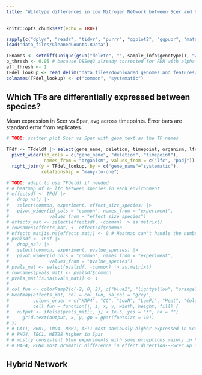```yaml
---
title: "Wildtype differences in Low Nitrogen Network between Scer and Spar"
---
```


```r
knitr::opts_chunk$set(echo = TRUE)
```

```r
sapply(c("dplyr", "readr", "tidyr", "purrr", "ggplot2", "ggpubr", "matrixStats"), require, character.only=TRUE)
load("data_files/CleanedCounts.RData")

TFnames <- setdiff(unique(gsub("delete", "", sample_info$genotype)), "WT")
p_thresh <- 0.05 # because DESeq2 already corrected for FDR with alpha = 0.05
eff_thresh <- 1
TFdel_lookup <- read_delim("data_files/downloaded_genomes_and_features/yeastract_46TFs.csv", col_names = FALSE, col_select = c(1,2), delim = ";")
colnames(TFdel_lookup) <- c("common", "systematic")
```

## Which TFs are differentially expressed between species?

Mean expression in Scer vs Spar, avg across timepoints. Error bars are standard error from replicates.

```r
# TODO: scatter plot Scer vs Spar with geom_text as the TF names
```


```r
TFdf <- TFdeldf |> select(gene_name, deletion, timepoint, organism, lfc, padj) |>
  pivot_wider(id_cols = c("gene_name", "deletion", "timepoint"),
              names_from = "organism", values_from = c("lfc", "padj")) |> 
  right_join(y = TFdel_lookup, by = c("gene_name"="systematic"),
             relationship = "many-to-one")

# TODO: adapt to use TFdeldf if needed
# # heatmap of TF lfc between species in each environment
# effectsdf <- TFdf |> 
#   drop_na() |> 
#   select(common, experiment, effect_size_species) |> 
#   pivot_wider(id_cols = "common", names_from = "experiment",
#               values_from = "effect_size_species")
# effects_mat <- select(effectsdf, -common) |> as.matrix()
# rownames(effects_mat) <- effectsdf$common
# effects_mat[is.na(effects_mat)] <- 0 # Heatmap can't handle the number of NAs
# pvalsdf <- TFdf |> 
#   drop_na() |> 
#   select(common, experiment, pvalue_species) |> 
#   pivot_wider(id_cols = "common", names_from = "experiment",
#               values_from = "pvalue_species")
# pvals_mat <- select(pvalsdf, -common) |> as.matrix()
# rownames(pvals_mat) <- pvalsdf$common
# pvals_mat[is.na(pvals_mat)] <- 1
# 
# col_fun <- colorRamp2(c(-2, 0, 2), c("blue2", "lightyellow", "orange1"))
# Heatmap(effects_mat, col = col_fun, na_col = "grey",
#         column_order = c("HAP4", "CC", "LowN", "LowPi", "Heat", "Cold"),
#         cell_fun = function(j, i, x, y, width, height, fill) {
#   output <- ifelse(pvals_mat[i, j] < 1e-5, yes = "*", no = "")
#     grid.text(output, x, y, gp = gpar(fontsize = 10))
# })
# # GAT1, PHD1, INO4, MBP1, AFT1 most obviously higher expressed in Scer, 
# # PHO4, TEC1, MET28 higher in Spar
# # mostly consistent btwn experiments with some exceptions mainly in heat/cold
# # HAP4, RPN4 most dramatic difference in effect direction---Scer up in Heat, Spar up in all others
```

## Hybrid Network


